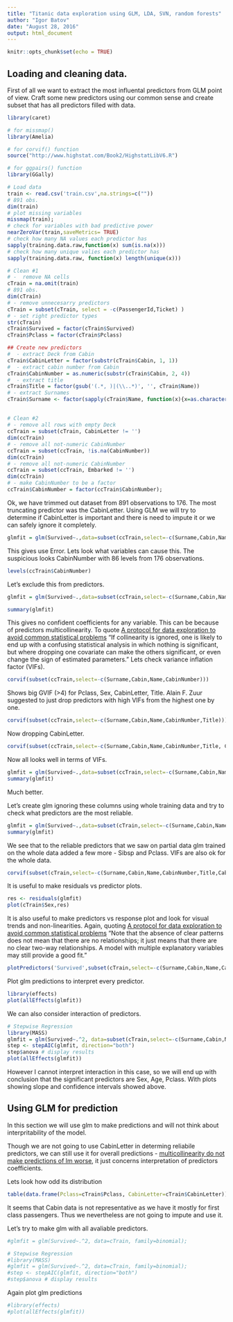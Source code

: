 ```yaml
---
title: "Titanic data exploration using GLM, LDA, SVN, random forests"
author: "Igor Batov"
date: "August 28, 2016"
output: html_document
---
```


```r
knitr::opts_chunk$set(echo = TRUE)
```

## Loading and cleaning data.
First of all we want to extract the most influental predictors from GLM point of view.
Craft some new predictors using our common sense and create subset that has all predictors filled with data. 

```r

library(caret)

# for missmap()
library(Amelia)

# for corvif() function
source("http://www.highstat.com/Book2/HighstatLibV6.R")

# for ggpairs() function
library(GGally)

# Load data
train <- read.csv('train.csv',na.strings=c(""))
# 891 obs.
dim(train)
# plot missing variables
missmap(train);
# check for variables with bad predictive power
nearZeroVar(train,saveMetrics= TRUE)
# check how many NA values each predictor has
sapply(training.data.raw,function(x) sum(is.na(x)))
# check how many unique valies each predictor has
sapply(training.data.raw, function(x) length(unique(x)))

# Clean #1 
# -  remove NA cells
cTrain = na.omit(train)
# 891 obs.
dim(cTrain)
# - remove unnecesarry predictors
cTrain = subset(cTrain, select = -c(PassengerId,Ticket) )
# - set right predictor types
str(cTrain)
cTrain$Survived = factor(cTrain$Survived)
cTrain$Pclass = factor(cTrain$Pclass)

## Create new predictors
#  - extract Deck from Cabin
cTrain$CabinLetter = factor(substr(cTrain$Cabin, 1, 1))
#  - extract cabin number from Cabin
cTrain$CabinNumber = as.numeric(substr(cTrain$Cabin, 2, 4))
#  - extract title
cTrain$Title = factor(gsub('(.*, )|(\\..*)', '', cTrain$Name))
# - extract Surnames
cTrain$Surname <- factor(sapply(cTrain$Name, function(x){x=as.character(x); strsplit(x, split = '[,.]')[[1]][1];}))
```

## 

```r
# Clean #2 
# - remove all rows with empty Deck
ccTrain = subset(cTrain, CabinLetter != '')
dim(ccTrain)
# - remove all not-numeric CabinNumber
ccTrain = subset(ccTrain, !is.na(CabinNumber))
dim(ccTrain)
# - remove all not-numeric CabinNumber
ccTrain = subset(ccTrain, Embarked != '')
dim(ccTrain)
# - make CabinNumber to be a factor
ccTrain$CabinNumber = factor(ccTrain$CabinNumber);
```

Ok, we have trimmed out dataset from 891 observations to 176. The most truncating predictor was the CabinLetter. Using GLM we will try to determine if CabinLetter is important and there is need to impute it or we can safely ignore it completely.

```r
glmfit = glm(Survived~.,data=subset(ccTrain,select=-c(Surname,Cabin,Name,CabinNumber)),family=binomial);
```
This gives use Error. Lets look what variables can cause this. The suspicious looks CabinNumber with 86 levels from 176 observations.
```r
levels(ccTrain$CabinNumber)
```
Let's exclude this from predictors.

```r
glmfit = glm(Survived~.,data=subset(ccTrain,select=-c(Surname,Cabin,Name,CabinNumber)),family=binomial);

summary(glmfit)
```
This gives no confident coefficients for any variable. This can be because of predictors multicollinearity. To quote [A protocol for data exploration to avoid common statistical problems](http://onlinelibrary.wiley.com/doi/10.1111/j.2041-210X.2009.00001.x/full) "If collinearity is ignored, one is likely to end up with a confusing statistical analysis in which nothing is significant, but where dropping one covariate can make the others significant, or even change the sign of estimated parameters." Lets check variance inflation factor (VIFs).

```r
corvif(subset(ccTrain,select=-c(Surname,Cabin,Name,CabinNumber)))
```
Shows big GVIF (>4) for Pclass, Sex, CabinLetter, Title. Alain F. Zuur suggested to just drop predictors with high VIFs from the highest one by one.
```r
corvif(subset(ccTrain,select=-c(Surname,Cabin,Name,CabinNumber,Title)))
```
Now dropping CabinLetter.
```r
corvif(subset(ccTrain,select=-c(Surname,Cabin,Name,CabinNumber,Title, CabinLetter)))
```
Now all looks well in terms of VIFs.
```r
glmfit = glm(Survived~.,data=subset(ccTrain,select=-c(Surname,Cabin,Name,CabinNumber,Title,CabinLetter)),family=binomial);
summary(glmfit)
```
Much better.

Let's create glm ignoring these columns using whole training data and try to check what predictors are the most reliable.
```r
glmfit = glm(Survived~.,data=subset(cTrain,select=-c(Surname,Cabin,Name,CabinNumber,Title,CabinLetter)),family=binomial);
summary(glmfit)
```
We see that to the reliable predictors that we saw on partial data glm trained on the whole data added a few more - Sibsp and Pclass.
VIFs are also ok for the whole data.
```r
corvif(subset(cTrain,select=-c(Surname,Cabin,Name,CabinNumber,Title,CabinLetter)))
```
It is useful to make residuals vs predictor plots.
```r
res <- residuals(glmfit)
plot(cTrain$Sex,res)

```
It is also useful to make predictors vs response plot and look for visual trends and non-linearities. Again, quoting [A protocol for data exploration to avoid common statistical problems](http://onlinelibrary.wiley.com/doi/10.1111/j.2041-210X.2009.00001.x/full) "Note that the absence of clear patterns does not mean that there are no relationships; it just means that there are no clear two-way relationships. A model with multiple explanatory variables may still provide a good fit."
```r
plotPredictors('Survived',subset(cTrain,select=-c(Surname,Cabin,Name,CabinNumber,Title,CabinLetter)))
``` 

Plot glm predictions to interpret every predictor.

```r
library(effects)
plot(allEffects(glmfit))
```

We can also consider interaction of predictors.
```r
# Stepwise Regression
library(MASS)
glmfit = glm(Survived~.^2, data=subset(cTrain,select=-c(Surname,Cabin,Name,CabinNumber,Title,CabinLetter)), family=binomial);
step <- stepAIC(glmfit, direction="both")
step$anova # display results
plot(allEffects(glmfit))
```
However I cannot interpret interaction in this case, so we will end up with conclusion that the significant predictors are Sex, Age, Pclass. With plots showing slope and confidence intervals showed above.

## Using GLM for prediction
In this section we will use glm to make predictions and will not think about interpritability of the model. 

Though we are not going to use CabinLetter in determing reliabile predictors, we can still use it for overall predictions - [multicollinearity do not make predictions of lm worse](http://blog.minitab.com/blog/adventures-in-statistics/what-are-the-effects-of-multicollinearity-and-when-can-i-ignore-them), it just concerns interpretation of predictors coefficients. 

Lets look how odd its distribution
```r
table(data.frame(Pclass=cTrain$Pclass, CabinLetter=cTrain$CabinLetter))

```
It seems that Cabin data is not representative as we have it mostly for first class passengers. Thus we nevertheless are not going to impute and use it.

Let's try to make glm with all avaliable predictors.
```r
#glmfit = glm(Survived~.^2, data=cTrain, family=binomial);
```

```r
# Stepwise Regression
#library(MASS)
#glmfit = glm(Survived~.^2, data=cTrain, family=binomial);
#step <- stepAIC(glmfit, direction="both")
#step$anova # display results
```

Again plot glm predictions
```r
#library(effects)
#plot(allEffects(glmfit))
```
